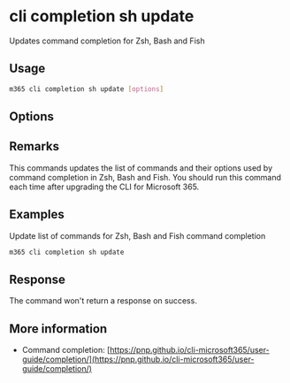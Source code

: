 
# cli completion sh update

Updates command completion for Zsh, Bash and Fish

## Usage

```sh
m365 cli completion sh update [options]
```

## Options

<Global />

## Remarks

This commands updates the list of commands and their options used by command completion in Zsh, Bash and Fish. You should run this command each time after upgrading the CLI for Microsoft 365.

## Examples

Update list of commands for Zsh, Bash and Fish command completion

```sh
m365 cli completion sh update
```

## Response

The command won't return a response on success.

## More information

- Command completion: [https://pnp.github.io/cli-microsoft365/user-guide/completion/](https://pnp.github.io/cli-microsoft365/user-guide/completion/)
